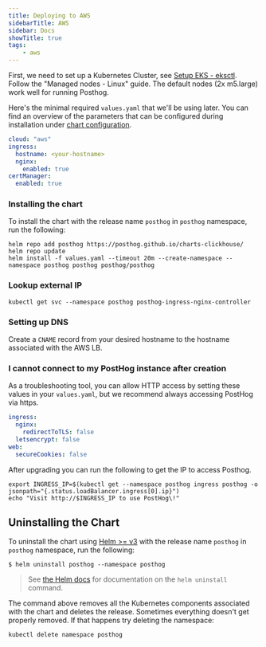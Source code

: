 ```yaml
---
title: Deploying to AWS
sidebarTitle: AWS
sidebar: Docs
showTitle: true
tags:
    - aws
---
```



First, we need to set up a Kubernetes Cluster, see [Setup EKS - eksctl](https://docs.aws.amazon.com/eks/latest/userguide/getting-started-eksctl.html). Follow the "Managed nodes - Linux" guide. The default nodes (2x m5.large) work well for running Posthog.

Here's the minimal required `values.yaml` that we'll be using later. You can find an overview of the parameters that can be configured during installation under [chart configuration](/docs/self-host/deploy/configuration).
```yaml
cloud: "aws"
ingress:
  hostname: <your-hostname>
  nginx:
    enabled: true
certManager:
  enabled: true
```

### Installing the chart

To install the chart with the release name `posthog` in `posthog` namespace, run the following:

```console
helm repo add posthog https://posthog.github.io/charts-clickhouse/
helm repo update
helm install -f values.yaml --timeout 20m --create-namespace --namespace posthog posthog posthog/posthog
```
    
### Lookup external IP

```console
kubectl get svc --namespace posthog posthog-ingress-nginx-controller
```
### Setting up DNS

Create a `CNAME` record from your desired hostname to the hostname associated with the AWS LB.

### I cannot connect to my PostHog instance after creation
As a troubleshooting tool, you can allow HTTP access by setting these values in your `values.yaml`, but we recommend always accessing PostHog via https.
```yaml
ingress:
  nginx:
    redirectToTLS: false
  letsencrypt: false
web:
  secureCookies: false
```

After upgrading you can run the following to get the IP to access Posthog.
```console
export INGRESS_IP=$(kubectl get --namespace posthog ingress posthog -o jsonpath="{.status.loadBalancer.ingress[0].ip}")
echo "Visit http://$INGRESS_IP to use PostHog\!"
```

<UpgradingSnippet />


## Uninstalling the Chart

To uninstall the chart using [Helm >= v3](https://helm.sh/) with the release name `posthog` in `posthog` namespace, run the following:
```console
$ helm uninstall posthog --namespace posthog
```

> See [the Helm docs](https://helm.sh/docs/helm/helm_uninstall/) for documentation on the `helm uninstall` command.

The command above removes all the Kubernetes components associated with the chart and deletes the release. Sometimes everything doesn't get properly removed. If that happens try deleting the namespace:
```console
kubectl delete namespace posthog
```
